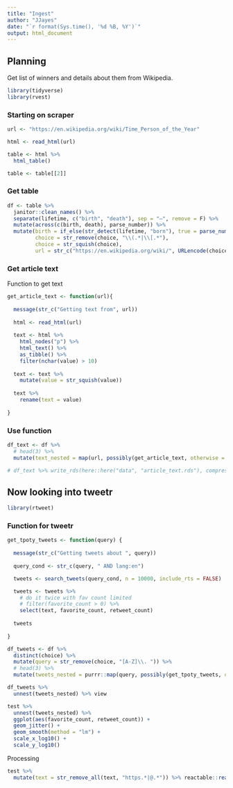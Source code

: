```yaml
---
title: "Ingest"
author: "JJayes"
date: "`r format(Sys.time(), '%d %B, %Y')`"
output: html_document
---
```


## Planning

Get list of winners and details about them from Wikipedia.


```r
library(tidyverse)
library(rvest)
```

### Starting on scraper

```r
url <- "https://en.wikipedia.org/wiki/Time_Person_of_the_Year"

html <- read_html(url)

table <- html %>% 
  html_table()

table <- table[[2]]
```

### Get table

```r
df <- table %>% 
  janitor::clean_names() %>% 
  separate(lifetime, c("birth", "death"), sep = "–", remove = F) %>% 
  mutate(across(c(birth, death), parse_number)) %>% 
  mutate(birth = if_else(str_detect(lifetime, "born"), true = parse_number(lifetime), false = birth),
         choice = str_remove(choice, "\\(.*|\\[.*"),
         choice = str_squish(choice),
         url = str_c("https://en.wikipedia.org/wiki/", URLencode(choice)))
```

### Get article text

Function to get text

```r
get_article_text <- function(url){
  
  message(str_c("Getting text from", url))
  
  html <- read_html(url)
  
  text <- html %>% 
    html_nodes("p") %>% 
    html_text() %>% 
    as_tibble() %>% 
    filter(nchar(value) > 10)
  
  text <- text %>% 
    mutate(value = str_squish(value))
  
  text %>% 
    rename(text = value)
  
}

```

### Use function

```r
df_text <- df %>% 
  # head(3) %>%
  mutate(text_nested = map(url, possibly(get_article_text, otherwise = "failed")))

# df_text %>% write_rds(here::here("data", "article_text.rds"), compress = "gz")
```


## Now looking into tweetr

```r
library(rtweet)
```

### Function for tweetr

```r
get_tpoty_tweets <- function(query) {
  
  message(str_c("Getting tweets about ", query))
  
  query_cond <- str_c(query, " AND lang:en")

  tweets <- search_tweets(query_cond, n = 10000, include_rts = FALSE)

  tweets <- tweets %>%
    # do it twice with fav count limited
    # filter(favorite_count > 0) %>% 
    select(text, favorite_count, retweet_count)
  
  tweets
  
}

df_tweets <- df %>% 
  distinct(choice) %>% 
  mutate(query = str_remove(choice, "[A-Z]\\. ")) %>% 
  # head(3) %>%
  mutate(tweets_nested = purrr::map(query, possibly(get_tpoty_tweets, otherwise = "failed")))
```


```r
df_tweets %>% 
  unnest(tweets_nested) %>% view

test %>% 
  unnest(tweets_nested) %>% 
  ggplot(aes(favorite_count, retweet_count)) +
  geom_jitter() +
  geom_smooth(method = "lm") +
  scale_x_log10() +
  scale_y_log10()
```

Processing

```r
test %>% 
  mutate(text = str_remove_all(text, "https.*|@.*")) %>% reactable::reactable()
```

